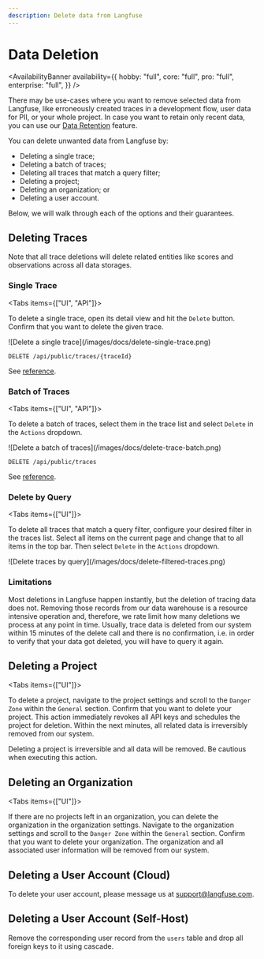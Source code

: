 ```yaml
---
description: Delete data from Langfuse
---
```


# Data Deletion

<AvailabilityBanner
  availability={{
    hobby: "full",
    core: "full",
    pro: "full",
    enterprise: "full",
  }}
/>

There may be use-cases where you want to remove selected data from Langfuse, like erroneously created traces in a development flow, user data for PII, or your whole project.
In case you want to retain only recent data, you can use our [Data Retention](/docs/data-retention) feature.

You can delete unwanted data from Langfuse by:

- Deleting a single trace;
- Deleting a batch of traces;
- Deleting all traces that match a query filter;
- Deleting a project;
- Deleting an organization; or
- Deleting a user account.

Below, we will walk through each of the options and their guarantees.

## Deleting Traces

Note that all trace deletions will delete related entities like scores and observations across all data storages.

### Single Trace

<Tabs items={["UI", "API"]}>

<Tab>

To delete a single trace, open its detail view and hit the `Delete` button.
Confirm that you want to delete the given trace.

<Frame className="my-10" fullWidth>
  ![Delete a single trace](/images/docs/delete-single-trace.png)
</Frame>

</Tab>

<Tab>

```
DELETE /api/public/traces/{traceId}​
```

See [reference](https://api.reference.langfuse.com/#tag/trace/DELETE/api/public/traces/%7BtraceId%7D).

</Tab>

</Tabs>

### Batch of Traces

<Tabs items={["UI", "API"]}>

<Tab>

To delete a batch of traces, select them in the trace list and select `Delete` in the `Actions` dropdown.

<Frame className="my-10" fullWidth>
  ![Delete a batch of traces](/images/docs/delete-trace-batch.png)
</Frame>

</Tab>

<Tab>

```
DELETE /api/public/traces
```

See [reference](https://api.reference.langfuse.com/#tag/trace/DELETE/api/public/traces).

</Tab>

</Tabs>

### Delete by Query

<Tabs items={["UI"]}>

<Tab>

To delete all traces that match a query filter, configure your desired filter in the traces list.
Select all items on the current page and change that to all items in the top bar.
Then select `Delete` in the `Actions` dropdown.

<Frame className="my-10" fullWidth>
  ![Delete traces by query](/images/docs/delete-filtered-traces.png)
</Frame>

</Tab>

</Tabs>

### Limitations

Most deletions in Langfuse happen instantly, but the deletion of tracing data does not.
Removing those records from our data warehouse is a resource intensive operation and, therefore, we rate limit
how many deletions we process at any point in time.
Usually, trace data is deleted from our system within 15 minutes of the delete call and there is no confirmation, i.e.
in order to verify that your data got deleted, you will have to query it again.

## Deleting a Project

<Tabs items={["UI"]}>

<Tab>

To delete a project, navigate to the project settings and scroll to the `Danger Zone` within the `General` section.
Confirm that you want to delete your project.
This action immediately revokes all API keys and schedules the project for deletion.
Within the next minutes, all related data is irreversibly removed from our system.

<Callout type="warning">
  Deleting a project is irreversible and all data will be removed. Be cautious
  when executing this action.
</Callout>

</Tab>

</Tabs>

## Deleting an Organization

<Tabs items={["UI"]}>

<Tab>

If there are no projects left in an organization, you can delete the organization in the organization settings.
Navigate to the organization settings and scroll to the `Danger Zone` within the `General` section.
Confirm that you want to delete your organization.
The organization and all associated user information will be removed from our system.

</Tab>

</Tabs>

## Deleting a User Account (Cloud)

To delete your user account, please message us at support@langfuse.com.

## Deleting a User Account (Self-Host)

Remove the corresponding user record from the `users` table and drop all foreign keys to it using cascade.
